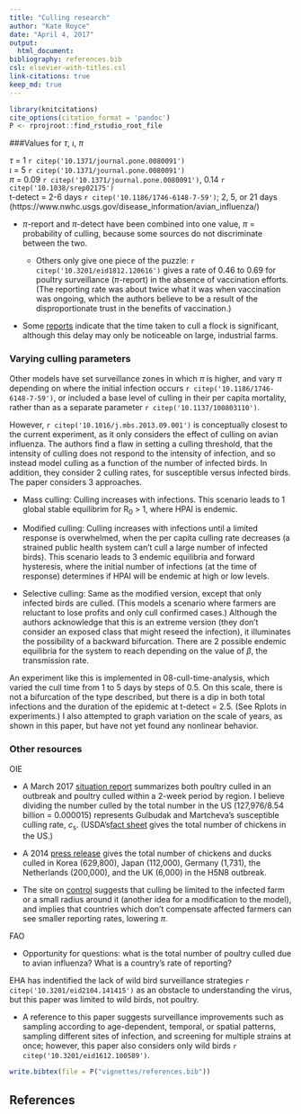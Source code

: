 ```yaml
---
title: "Culling research"
author: "Kate Royce"
date: "April 4, 2017"
output:
  html_document:
bibliography: references.bib
csl: elsevier-with-titles.csl
link-citations: true
keep_md: true
---
```


```r
library(knitcitations)
cite_options(citation_format = 'pandoc')
P <- rprojroot::find_rstudio_root_file
```

###Values for $\tau$, $\iota$, $\pi$

$\tau$ = 1 `r citep('10.1371/journal.pone.0080091')`  
$\iota$ = 5 `r citep('10.1371/journal.pone.0080091')`   
$\pi$ = 0.09 `r citep('10.1371/journal.pone.0080091')`, 0.14 `r citep('10.1038/srep02175')`  
t-detect = 2-6 days `r citep('10.1186/1746-6148-7-59')`; 2, 5, or 21 days (https://www.nwhc.usgs.gov/disease_information/avian_influenza/)  
 
- $\pi$-report and $\pi$-detect have been combined into one value, $\pi$ = probability of culling, because some sources do not discriminate between the two.

  + Others only give one piece of the puzzle: `r citep('10.3201/eid1812.120616')` gives a rate of 0.46 to 0.69 for poultry surveillance ($\pi$-report) in the absence of vaccination efforts. (The reporting rate was about twice what it was when vaccination was ongoing, which the authors believe to be a result of the disproportionate trust in the benefits of vaccination.)

- Some [reports](https://fas.org/sgp/crs/misc/R44114.pdf) indicate that the time taken to cull a flock is significant, although this delay may only be noticeable on large, industrial farms.

### Varying culling parameters

Other models have set surveillance zones in which $\pi$ is higher, and vary $\pi$ depending on where the initial infection occurs `r citep('10.1186/1746-6148-7-59')`, or included a base level of culling in their per capita mortality, rather than as a separate parameter `r citep('10.1137/100803110')`.

However, `r citep('10.1016/j.mbs.2013.09.001')` is conceptually closest to the current experiment, as it only considers the effect of culling on avian influenza. The authors find a flaw in setting a culling threshold, that the intensity of culling does not respond to the intensity of infection, and so instead model culling as a function of the number of infected birds. In addition, they consider 2 culling rates, for susceptible versus infected birds. The paper considers 3 approaches.

- Mass culling: Culling increases with infections. This scenario leads to 1 global stable equilibrim for R~0~ > 1, where HPAI is endemic.

- Modified culling: Culling increases with infections until a limited response is overwhelmed, when the per capita culling rate decreases (a strained public health system can't cull a large number of infected birds). This scenario leads to 3 endemic equilibria and forward hysteresis, where the initial number of infections (at the time of response) determines if HPAI will be endemic at high or low levels.

- Selective culling: Same as the modified version, except that only infected birds are culled. (This models a scenario where farmers are reluctant to lose profits and only cull confirmed cases.) Although the authors acknowledge that this is an extreme version (they don't consider an exposed class that might reseed the infection), it illuminates the possibility of a backward bifurcation. There are 2 possible endemic equilibria for the system to reach depending on the value of $\beta$, the transmission rate.


An experiment like this is implemented in 08-cull-time-analysis, which varied the cull time from 1 to 5 days by steps of 0.5. On this scale, there is not a bifurcation of the type described, but there is a dip in both total infections and the duration of the epidemic at t-detect = 2.5. (See Rplots in experiments.) I also attempted to graph variation on the scale of years, as shown in this paper, but have not yet found any nonlinear behavior.


### Other resources

OIE

- A March 2017 [situation report](http://www.oie.int/fileadmin/Home/eng/Animal_Health_in_the_World/docs/pdf/OIE_AI_situation_report/OIE_SituationReport__AI_3_28Mar2017.pdf) summarizes both poultry culled in an outbreak and poultry culled within a 2-week period by region. I believe dividing the number culled by the total number in the US (127,976/8.54 billion = 0.000015) represents Gulbudak and Martcheva's susceptible culling rate, $c$~s~. (USDA's[fact sheet](https://www.usda.gov/sites/default/files/documents/nass-poultry-stats-factsheet.pdf) gives the total number of chickens in the US.)


- A 2014 [press release](http://www.oie.int/for-the-media/press-releases/detail/article/questions-and-answers-on-high-pathogenic-h5n8-avian-influenza-strain-update-27112014/) gives the total number of chickens and ducks culled in Korea (629,800), Japan (112,000), Germany (1,731), the Netherlands (200,000), and the UK (6,000) in the H5N8 outbreak.


- The site on [control](http://www.oie.int/en/animal-health-in-the-world/web-portal-on-avian-influenza/early-detection-warning-diagnostic-confirmation/) suggests that culling be limited to the infected farm or a small radius around it (another idea for a modification to the model), and implies that countries which don't compensate affected farmers can see smaller reporting rates, lowering $\pi$.

FAO

- Opportunity for questions: what is the total number of poultry culled due to avian influenza? What is a country's rate of reporting?


EHA has indentified the lack of wild bird surveillance strategies `r citep('10.3201/eid2104.141415')` as an obstacle to understanding the virus, but this paper was limited to wild birds, not poultry.

- A reference to this paper suggests surveillance improvements such as sampling according to age-dependent, temporal, or spatial patterns, sampling different sites of infection, and screening for multiple strains at once; however, this paper also considers only wild birds `r citep('10.3201/eid1612.100589')`. 
 


```r
write.bibtex(file = P("vignettes/references.bib"))
```

## References

<div id="refs"></div>
